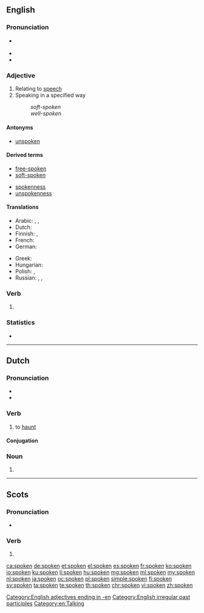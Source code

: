 ==English==
{{wikipedia|dab=spoken}}

===Pronunciation===
* {{a|US}} {{IPA|/ˈspoʊkən/|lang=en}}
* {{audio|en-us-spoken.ogg|Audio (US)|lang=en}}
* {{rhymes|əʊkən|lang=en}}

===Adjective===
{{en-adj}}

# Relating to [[speech]]
# Speaking in a specified way
#: ''soft-spoken''
#: ''well-spoken''

====Antonyms====
* [[unspoken]]

====Derived terms====
{{top2}}
* [[free-spoken]]
* [[soft-spoken]]
{{mid2}}
* [[spokenness]]
* [[unspokenness]]
{{bottom}}

====Translations====
{{trans-top|concerning speech}}
* Arabic: {{t|ar|منطوق|tr=manṭūq|sc=Arab}}, {{t|ar|شفهي|tr=šafhī|sc=Arab}}, {{t|ar|محكي|tr=maḥkī|sc=Arab}}
* Dutch: {{t+|nl|gesproken}}
* Finnish: {{t+|fi|puhuttu}}, {{t+|fi|puhe|alt=puhe-}}
* French: {{t+|fr|parlé}}
* German: {{t+|de|gesprochen}}
{{trans-mid}}
* Greek: {{t+|el|προφορικός}}
* Hungarian: {{t|hu|beszélt}}
* Polish: {{t|pl|mówiony}}, {{t+|pl|ustny}}
* Russian: {{t+|ru|у́стный|sc=Cyrl}} {{qualifier|oral}}, {{t+|ru|речево́й|sc=Cyrl}} {{qualifier|related to speech}}, {{t+|ru|разгово́рный|sc=Cyrl}} {{qualifier|colloquial}}
{{trans-bottom}}

===Verb===
{{head|en}}

# {{past participle of|speak|lang=en}}

===Statistics===
* {{rank|religion|dress|degree|917|spoken|stop|moral|mighty}}

[[Category:English adjectives ending in -en]]
[[Category:English irregular past participles]]
[[Category:en:Talking]]
----

==Dutch==

===Pronunciation===
* {{IPA|/ˈspokən/|lang=nl}}
* {{audio|Nl-spoken.ogg|Audio|lang=nl}}

===Verb===
{{nl-verb|spookte|gespookt}}

# to [[haunt]]

====Conjugation====
{{nl-conj-wk|spook|spoke}}

===Noun===
{{head|nl|noun plural form}}

# {{nl-noun form of|pl|spook}}

----

==Scots==

===Pronunciation===
* {{IPA|['spokən]|lang=sco}}

===Verb===
{{head|sco|past participle}}

# {{past participle of|speak|lang=sco}}

[[ca:spoken]]
[[de:spoken]]
[[et:spoken]]
[[el:spoken]]
[[es:spoken]]
[[fr:spoken]]
[[ko:spoken]]
[[io:spoken]]
[[ku:spoken]]
[[li:spoken]]
[[hu:spoken]]
[[mg:spoken]]
[[ml:spoken]]
[[my:spoken]]
[[nl:spoken]]
[[ja:spoken]]
[[oc:spoken]]
[[pl:spoken]]
[[simple:spoken]]
[[fi:spoken]]
[[sv:spoken]]
[[ta:spoken]]
[[te:spoken]]
[[th:spoken]]
[[chr:spoken]]
[[vi:spoken]]
[[zh:spoken]]